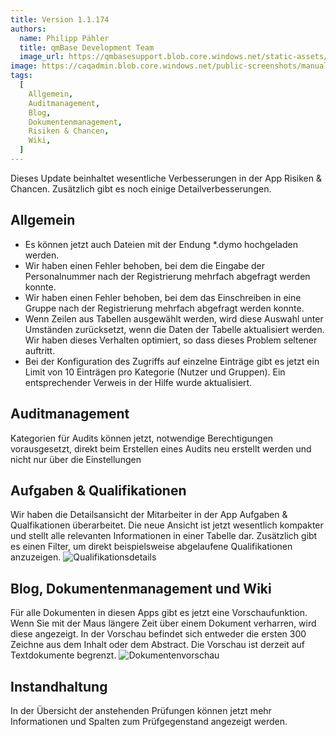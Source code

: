 ---
title: Version 1.1.174
authors:
  name: Philipp Pähler
  title: qmBase Development Team
  image_url: https://qmbasesupport.blob.core.windows.net/static-assets/img/persons/paehler_round.png
image: https://caqadmin.blob.core.windows.net/public-screenshots/manual-screenshots/Screenshot2022-06-29_connectionModal.png
tags:
  [
    Allgemein,
    Auditmanagement,
    Blog,
    Dokumentenmanagement,
    Risiken & Chancen,
    Wiki,
  ]
---

Dieses Update beinhaltet wesentliche Verbesserungen in der App Risiken & Chancen.
Zusätzlich gibt es noch einige Detailverbesserungen.

<!--truncate-->

## Allgemein

- Es können jetzt auch Dateien mit der Endung \*.dymo hochgeladen werden.
- Wir haben einen Fehler behoben, bei dem die Eingabe der Personalnummer nach der Registrierung mehrfach abgefragt werden konnte.
- Wir haben einen Fehler behoben, bei dem das Einschreiben in eine Gruppe nach der Registrierung mehrfach abgefragt werden konnte.
- Wenn Zeilen aus Tabellen ausgewählt werden, wird diese Auswahl unter Umständen zurücksetzt, wenn die Daten der Tabelle aktualisiert werden.
  Wir haben dieses Verhalten optimiert, so dass dieses Problem seltener auftritt.
- Bei der Konfiguration des Zugriffs auf einzelne Einträge gibt es jetzt ein Limit von 10 Einträgen pro Kategorie (Nutzer und Gruppen).
  Ein entsprechender Verweis in der Hilfe wurde aktualisiert.

## Auditmanagement

Kategorien für Audits können jetzt, notwendige Berechtigungen vorausgesetzt, direkt beim Erstellen eines Audits neu erstellt werden und nicht nur über die Einstellungen

## Aufgaben & Qualifikationen

Wir haben die Detailsansicht der Mitarbeiter in der App Aufgaben & Qualfikationen überarbeitet.
Die neue Ansicht ist jetzt wesentlich kompakter und stellt alle relevanten Informationen in einer Tabelle dar.
Zusätzlich gibt es einen Filter, um direkt beispielsweise abgelaufene Qualifikationen anzuzeigen.
![Qualifikationsdetails](https://caqadmin.blob.core.windows.net/public-screenshots/manual-screenshots/Screenshot2022-07-13_tenantQualifikationDetails.png)

## Blog, Dokumentenmanagement und Wiki

Für alle Dokumenten in diesen Apps gibt es jetzt eine Vorschaufunktion. Wenn Sie mit der Maus längere Zeit über einem Dokument verharren, wird diese angezeigt.
In der Vorschau befindet sich entweder die ersten 300 Zeichne aus dem Inhalt oder dem Abstract. Die Vorschau ist derzeit auf Textdokumente begrenzt.
![Dokumentenvorschau](https://caqadmin.blob.core.windows.net/public-screenshots/manual-screenshots/Screenshot2022-07-22_articleHover.png)

## Instandhaltung

In der Übersicht der anstehenden Prüfungen können jetzt mehr Informationen und Spalten zum Prüfgegenstand angezeigt werden.
